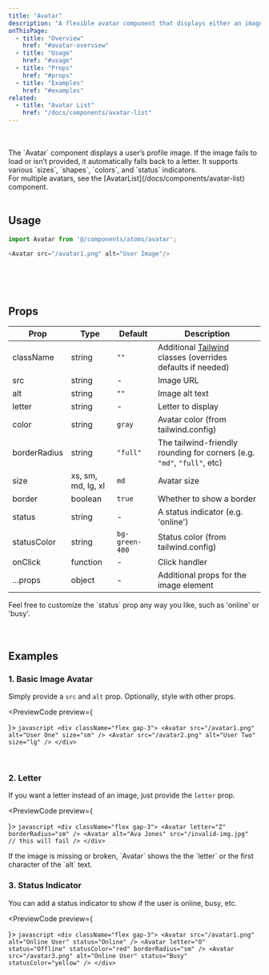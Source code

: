 ```yaml
---
title: "Avatar"
description: "A flexible avatar component that displays either an image or a fallback letter. Includes optional status indicators."
onThisPage:
  - title: "Overview"
    href: "#avatar-overview"
  - title: "Usage"
    href: "#usage"
  - title: "Props"
    href: "#props"
  - title: "Examples"
    href: "#examples"
related:
  - title: "Avatar List"
    href: "/docs/components/avatar-list"
---
```


<div id="avatar-overview" />

<br/>

<div className="flex gap-4 mb-4 justify-center items-center">
    <Avatar
        src="/avatar1.png"
        alt="User Example"
        size="lg"
        border={false}
    />
    <Avatar
        letter="D"
        size="md"
        borderRadius="xl"
    />
    <Avatar
        src="/avatar2.png"
        alt="Broken"
        status="online"
        borderRadius="None"
    />
</div>

<br/>

<div>
    The `Avatar` component displays a user’s profile image. If the image fails to load or isn’t provided, it
    automatically falls back to a letter. It supports various `sizes`, `shapes`, `colors`, and `status` indicators.
</div>

<Info>
    For multiple avatars, see the [AvatarList](/docs/components/avatar-list) component.
</Info>

<br/>
<br/>
<Divider />
<div id="usage" />

## Usage

```javascript
import Avatar from '@/components/atoms/avatar';

<Avatar src="/avatar1.png" alt="User Image"/>
```

<br/>
<br/>
<br/>
<Divider />
<div id="props" />

## Props

| **Prop**     | **Type**           | **Default**    | **Description**                                                                       |
|--------------|--------------------|----------------|---------------------------------------------------------------------------------------|
| className    | string             | `""`           | Additional [Tailwind](https://tailwindcss.com) classes (overrides defaults if needed) |
| src          | string             | -              | Image URL                                                                             |
| alt          | string             | `""`           | Image alt text                                                                        |
| letter       | string             | -              | Letter to display                                                                     |
| color        | string             | `gray`         | Avatar color (from tailwind.config)                                                   |
| borderRadius | string             | `"full"`       | The tailwind-friendly rounding for corners (e.g. `"md"`, `"full"`, etc)               |
| size         | xs, sm, md, lg, xl | `md`           | Avatar size                                                                           |
| border       | boolean            | `true`         | Whether to show a border                                                              |
| status       | string             | -              | A status indicator (e.g. 'online')                                                    |
| statusColor  | string             | `bg-green-400` | Status color (from tailwind.config)                                                   |
| onClick      | function           | -              | Click handler                                                                         |
| ...props     | object             | -              | Additional props for the image element                                                |

<Tip>
    Feel free to customize the `status` prop any way you like, such as 'online' or 'busy'.
</Tip>

<br/>
<br/>
<br/>
<Divider />
<div id="examples" />

## Examples

### 1. Basic Image Avatar
Simply provide a `src` and `alt` prop. Optionally, style with other props.

<PreviewCode preview={
    <div className="flex gap-3">
        <Avatar
            src="/avatar1.png"
            alt="User One"
            size="sm"
        />
        <Avatar
            src="/avatar2.png"
            alt="User Two"
            size="lg"
        />
    </div>
}>
    ```javascript
    <div className="flex gap-3">
        <Avatar
            src="/avatar1.png"
            alt="User One"
            size="sm"
        />
        <Avatar
            src="/avatar2.png"
            alt="User Two"
            size="lg"
        />
    </div>
    ```
</PreviewCode>

<br />

### 2. Letter
If you want a letter instead of an image, just provide the `letter` prop.

<PreviewCode preview={
    <div className="flex gap-3">
        <Avatar
            letter="Z"
            borderRadius="sm"
        />
        <Avatar
            alt="Ava Jones"
            src="/invalid-img.jpg"
        />
    </div>
}>
    ```javascript
    <div className="flex gap-3">
        <Avatar
            letter="Z"
            borderRadius="sm"
        />
        <Avatar
            alt="Ava Jones"
            src="/invalid-img.jpg"  // this will fail
        />
    </div>
    ```
</PreviewCode>

<Info>
    If the image is missing or broken, `Avatar` shows the the `letter` or the first character of the `alt` text.
</Info>

<br />

### 3. Status Indicator
You can add a status indicator to show if the user is online, busy, etc.

<PreviewCode preview={
    <div className="flex gap-3">
        <Avatar
            src="/avatar1.png"
            alt="Online User"
            status="Online"
        />
        <Avatar
            letter="O"
            status="Offline"
            statusColor="red"
            borderRadius="sm"
        />
        <Avatar
            src="/avatar3.png"
            alt="Online User"
            status="Busy"
            statusColor="yellow"
        />
    </div>
}>
    ```javascript
    <div className="flex gap-3">
        <Avatar
            src="/avatar1.png"
            alt="Online User"
            status="Online"
        />
        <Avatar
            letter="O"
            status="Offline"
            statusColor="red"
            borderRadius="sm"
        />
        <Avatar
            src="/avatar3.png"
            alt="Online User"
            status="Busy"
            statusColor="yellow"
        />
    </div>
    ```
</PreviewCode>

<br />
<br />
<br />

